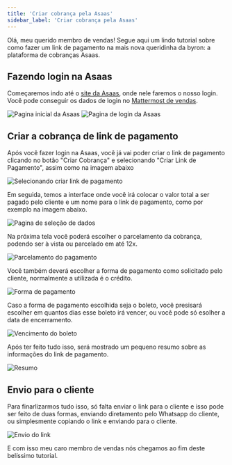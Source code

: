 ```yaml
---
title: 'Criar cobrança pela Asaas'
sidebar_label: 'Criar cobrança pela Asaas'
---
```



Olá, meu querido membro de vendas! Segue aqui um lindo tutorial sobre como fazer um link de pagamento na mais nova queridinha da byron: a plataforma de cobranças Asaas.

## Fazendo login na Asaas

Começaremos indo até o [site da Asaas](https://www.asaas.com), onde nele faremos o nosso login. Você pode conseguir os dados de login no [Mattermost de vendas](https://mattermost.byronsolutions.com/dc-vendas).

<image src={img1} alt='Pagina inicial da Asaas' width={600} />
<image src={img2} alt='Pagina de login da Asaas' width={600} />

## Criar a cobrança de link de pagamento

Após você fazer login na Asaas, você já vai poder criar o link de pagamento clicando no botão "Criar Cobrança" e selecionando "Criar Link de Pagamento", assim como na imagem abaixo

<image src={img3} alt='Selecionando criar link de pagamento' width={600} />

Em seguida, temos a interface onde você irá colocar o valor total a ser pagado pelo cliente e um nome para o link de pagamento, como por exemplo na imagem abaixo.

<image src={img4} alt='Pagina de seleção de dados' width={600} />

Na próxima tela você poderá escolher o parcelamento da cobrança, podendo ser à vista ou parcelado em até 12x.

<image src={img5} alt='Parcelamento do pagamento' width={600} />

Você também deverá escolher a forma de pagamento como solicitado pelo cliente, normalmente a utilizada é o crédito.

<image src={img6} alt='Forma de pagamento' width={600} />

Caso a forma de pagamento escolhida seja o boleto, você presisará escolher em quantos dias esse boleto irá vencer, ou você pode só esolher a data de encerramento.

<image src={img7} alt='Vencimento do boleto' width={600} />

Após ter feito tudo isso, será mostrado um pequeno resumo sobre as informações do link de pagamento.

<image src={img8} alt='Resumo' width={600} />

## Envio para o cliente

Para finarlizarmos tudo isso, só falta enviar o link para o cliente e isso pode ser feito de duas formas, enviando diretamento pelo Whatsapp do cliente, ou simplesmente copiando o link e enviando para o cliente.

<image src={img9} alt='Envio do link' width={600} />

E com isso meu caro membro de vendas nós chegamos ao fim deste belíssimo tutorial.